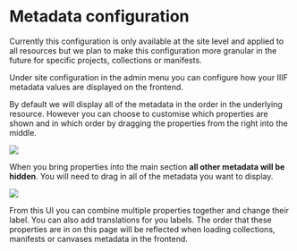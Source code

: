 
# Metadata configuration

<Callout type="info">
Currently this configuration is only available at the site level and applied to all resources but we plan to make this configuration more granular in the future for specific projects, collections or manifests.
</Callout>

Under site configuration in the admin menu you can configure how your IIIF metadata values are displayed on the frontend.

By default we will display all of the metadata in the order in the underlying resource. However you can choose to customise which properties are shown and in which order by dragging the properties from the right into the middle.

![](<../../../public/assets/Screenshot 2021-05-07 at 18.19.25.png>)

When you bring properties into the main section **all other metadata will be hidden**. You will need to drag in all of the metadata you want to display.

![](<../../../public/assets/Screenshot 2021-05-07 at 18.20.56.png>)

From this UI you can combine multiple properties together and change their label. You can also add translations for you labels. The order that these properties are in on this page will be reflected when loading collections, manifests or canvases metadata in the frontend.
